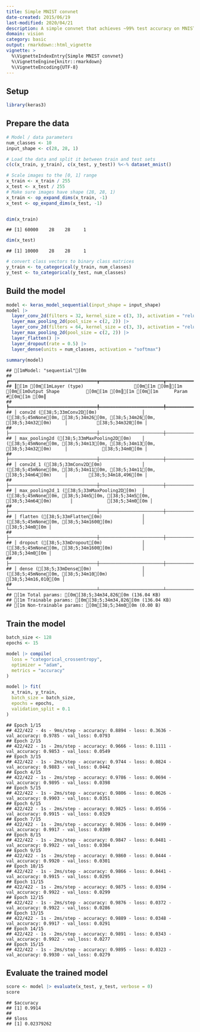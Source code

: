 ```yaml
---
title: Simple MNIST convnet
date-created: 2015/06/19
last-modified: 2020/04/21
description: A simple convnet that achieves ~99% test accuracy on MNIST.
domain: vision
category: basic
output: rmarkdown::html_vignette
vignette: >
  %\VignetteIndexEntry{Simple MNIST convnet}
  %\VignetteEngine{knitr::rmarkdown}
  %\VignetteEncoding{UTF-8}
---
```


## Setup


``` r
library(keras3)
```

## Prepare the data


``` r
# Model / data parameters
num_classes <- 10
input_shape <- c(28, 28, 1)

# Load the data and split it between train and test sets
c(c(x_train, y_train), c(x_test, y_test)) %<-% dataset_mnist()

# Scale images to the [0, 1] range
x_train <- x_train / 255
x_test <- x_test / 255
# Make sure images have shape (28, 28, 1)
x_train <- op_expand_dims(x_train, -1)
x_test <- op_expand_dims(x_test, -1)


dim(x_train)
```

```
## [1] 60000    28    28     1
```

``` r
dim(x_test)
```

```
## [1] 10000    28    28     1
```

``` r
# convert class vectors to binary class matrices
y_train <- to_categorical(y_train, num_classes)
y_test <- to_categorical(y_test, num_classes)
```

## Build the model


``` r
model <- keras_model_sequential(input_shape = input_shape)
model |>
  layer_conv_2d(filters = 32, kernel_size = c(3, 3), activation = "relu") |>
  layer_max_pooling_2d(pool_size = c(2, 2)) |>
  layer_conv_2d(filters = 64, kernel_size = c(3, 3), activation = "relu") |>
  layer_max_pooling_2d(pool_size = c(2, 2)) |>
  layer_flatten() |>
  layer_dropout(rate = 0.5) |>
  layer_dense(units = num_classes, activation = "softmax")

summary(model)
```

```
## [1mModel: "sequential"[0m
## ┏━━━━━━━━━━━━━━━━━━━━━━━━━━━━━━━━━┳━━━━━━━━━━━━━━━━━━━━━━━━┳━━━━━━━━━━━━━━━┓
## ┃[1m [0m[1mLayer (type)                   [0m[1m [0m┃[1m [0m[1mOutput Shape          [0m[1m [0m┃[1m [0m[1m      Param #[0m[1m [0m┃
## ┡━━━━━━━━━━━━━━━━━━━━━━━━━━━━━━━━━╇━━━━━━━━━━━━━━━━━━━━━━━━╇━━━━━━━━━━━━━━━┩
## │ conv2d ([38;5;33mConv2D[0m)                 │ ([38;5;45mNone[0m, [38;5;34m26[0m, [38;5;34m26[0m, [38;5;34m32[0m)     │           [38;5;34m320[0m │
## ├─────────────────────────────────┼────────────────────────┼───────────────┤
## │ max_pooling2d ([38;5;33mMaxPooling2D[0m)    │ ([38;5;45mNone[0m, [38;5;34m13[0m, [38;5;34m13[0m, [38;5;34m32[0m)     │             [38;5;34m0[0m │
## ├─────────────────────────────────┼────────────────────────┼───────────────┤
## │ conv2d_1 ([38;5;33mConv2D[0m)               │ ([38;5;45mNone[0m, [38;5;34m11[0m, [38;5;34m11[0m, [38;5;34m64[0m)     │        [38;5;34m18,496[0m │
## ├─────────────────────────────────┼────────────────────────┼───────────────┤
## │ max_pooling2d_1 ([38;5;33mMaxPooling2D[0m)  │ ([38;5;45mNone[0m, [38;5;34m5[0m, [38;5;34m5[0m, [38;5;34m64[0m)       │             [38;5;34m0[0m │
## ├─────────────────────────────────┼────────────────────────┼───────────────┤
## │ flatten ([38;5;33mFlatten[0m)               │ ([38;5;45mNone[0m, [38;5;34m1600[0m)           │             [38;5;34m0[0m │
## ├─────────────────────────────────┼────────────────────────┼───────────────┤
## │ dropout ([38;5;33mDropout[0m)               │ ([38;5;45mNone[0m, [38;5;34m1600[0m)           │             [38;5;34m0[0m │
## ├─────────────────────────────────┼────────────────────────┼───────────────┤
## │ dense ([38;5;33mDense[0m)                   │ ([38;5;45mNone[0m, [38;5;34m10[0m)             │        [38;5;34m16,010[0m │
## └─────────────────────────────────┴────────────────────────┴───────────────┘
## [1m Total params: [0m[38;5;34m34,826[0m (136.04 KB)
## [1m Trainable params: [0m[38;5;34m34,826[0m (136.04 KB)
## [1m Non-trainable params: [0m[38;5;34m0[0m (0.00 B)
```

## Train the model


``` r
batch_size <- 128
epochs <- 15

model |> compile(
  loss = "categorical_crossentropy",
  optimizer = "adam",
  metrics = "accuracy"
)

model |> fit(
  x_train, y_train,
  batch_size = batch_size,
  epochs = epochs,
  validation_split = 0.1
)
```

```
## Epoch 1/15
## 422/422 - 4s - 9ms/step - accuracy: 0.8894 - loss: 0.3636 - val_accuracy: 0.9785 - val_loss: 0.0793
## Epoch 2/15
## 422/422 - 1s - 2ms/step - accuracy: 0.9666 - loss: 0.1111 - val_accuracy: 0.9853 - val_loss: 0.0549
## Epoch 3/15
## 422/422 - 1s - 2ms/step - accuracy: 0.9744 - loss: 0.0824 - val_accuracy: 0.9883 - val_loss: 0.0442
## Epoch 4/15
## 422/422 - 1s - 2ms/step - accuracy: 0.9786 - loss: 0.0694 - val_accuracy: 0.9895 - val_loss: 0.0398
## Epoch 5/15
## 422/422 - 1s - 2ms/step - accuracy: 0.9806 - loss: 0.0626 - val_accuracy: 0.9903 - val_loss: 0.0351
## Epoch 6/15
## 422/422 - 1s - 2ms/step - accuracy: 0.9825 - loss: 0.0556 - val_accuracy: 0.9915 - val_loss: 0.0329
## Epoch 7/15
## 422/422 - 1s - 2ms/step - accuracy: 0.9836 - loss: 0.0499 - val_accuracy: 0.9917 - val_loss: 0.0309
## Epoch 8/15
## 422/422 - 1s - 2ms/step - accuracy: 0.9847 - loss: 0.0481 - val_accuracy: 0.9922 - val_loss: 0.0304
## Epoch 9/15
## 422/422 - 1s - 2ms/step - accuracy: 0.9860 - loss: 0.0444 - val_accuracy: 0.9920 - val_loss: 0.0301
## Epoch 10/15
## 422/422 - 1s - 2ms/step - accuracy: 0.9866 - loss: 0.0441 - val_accuracy: 0.9915 - val_loss: 0.0295
## Epoch 11/15
## 422/422 - 1s - 2ms/step - accuracy: 0.9875 - loss: 0.0394 - val_accuracy: 0.9922 - val_loss: 0.0299
## Epoch 12/15
## 422/422 - 1s - 2ms/step - accuracy: 0.9876 - loss: 0.0372 - val_accuracy: 0.9922 - val_loss: 0.0286
## Epoch 13/15
## 422/422 - 1s - 2ms/step - accuracy: 0.9889 - loss: 0.0348 - val_accuracy: 0.9917 - val_loss: 0.0291
## Epoch 14/15
## 422/422 - 1s - 2ms/step - accuracy: 0.9891 - loss: 0.0343 - val_accuracy: 0.9922 - val_loss: 0.0277
## Epoch 15/15
## 422/422 - 1s - 2ms/step - accuracy: 0.9895 - loss: 0.0323 - val_accuracy: 0.9930 - val_loss: 0.0279
```

## Evaluate the trained model


``` r
score <- model |> evaluate(x_test, y_test, verbose = 0)
score
```

```
## $accuracy
## [1] 0.9914
##
## $loss
## [1] 0.02379262
```
